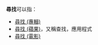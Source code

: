 '''尋找'''可以指：
*[[尋找_(專輯)|尋找 (專輯)]]
*[[尋找_(蘋果)|尋找 (蘋果)]]，又稱查找，應用程式
*[[尋找_(電影)|尋找 (電影)]]
{{Disambiguation|cat=二字作品消歧义}}